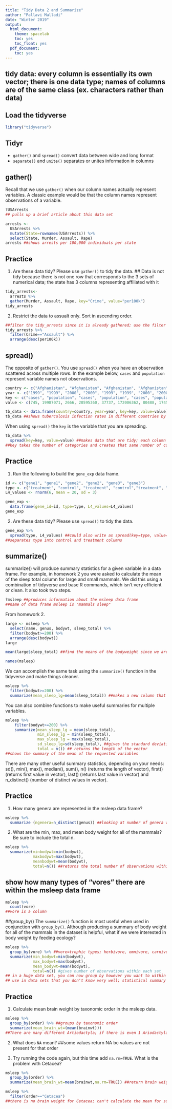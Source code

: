 ```yaml
---
title: "Tidy Data 2 and Summarize"
author: "Pallavi Malladi"
date: "Winter 2019"
output:
  html_document:
    theme: spacelab
    toc: yes
    toc_float: yes
  pdf_document:
    toc: yes
---
```

## tidy data: every column is essentially its own vector; there is one data type; names of columns are of the same class (ex. characters rather than data)

## Load the tidyverse
```r
library("tidyverse")
```

## Tidyr
+ `gather()` and `spread()` convert data between wide and long format  
+ `separate()` and `unite()` separates or unites information in columns 

## gather()
Recall that we use `gather()` when our column names actually represent variables. A classic example would be that the column names represent observations of a variable.
```r
?USArrests
## pulls up a brief article about this data set
```

```r
arrests <- 
  USArrests %>% 
  mutate(State=rownames(USArrests)) %>% 
  select(State, Murder, Assault, Rape)
arrests ##shows arrests per 100,000 individuals per state
```

## Practice
1. Are these data tidy? Please use `gather()` to tidy the data.
## Data is not tidy because there is not one row that corresponds to the 3 sets of numerical data; the state has 3 columns representing affiliated with it
```r
tidy_arrests<-
  arrests %>% 
  gather(Murder, Assault, Rape, key="Crime", value="per100k")
tidy_arrests
```

2. Restrict the data to assualt only. Sort in ascending order.
```r
##filter the tidy_arrests since it is already gathered; use the filter command to find assaults
tidy_arrests %>% 
  filter(Crime=="Assault") %>% 
  arrange(desc(per100k))
```


## spread()
The opposite of `gather()`. You use `spread()` when you have an observation scattered across multiple rows. In the example below, `cases` and `population` represent variable names not observations.
```r
country <- c("Afghanistan", "Afghanistan", "Afghanistan", "Afghanistan", "Brazil", "Brazil", "Brazil", "Brazil", "China", "China", "China", "China")
year <- c("1999", "1999", "2000", "2000", "1999", "1999", "2000", "2000", "1999", "1999", "2000", "2000")
key <- c("cases", "population", "cases", "population", "cases", "population", "cases", "population", "cases", "population", "cases", "population")
value <- c(745, 19987071, 2666, 20595360, 37737, 172006362, 80488, 174504898, 212258, 1272915272, 213766, 1280428583)

tb_data <- data.frame(country=country, year=year, key=key, value=value)
tb_data ##shows tuberculosis infection rates in different countries by year
```

When using `spread()` the `key` is the variable that you are spreading.
```r
tb_data %>% 
  spread(key=key, value=value) ##makes data that are tidy; each column represents it own vector
##key takes the number of categories and creates that same number of colums (key contains cases and population, so these will become 2 columns after using the spread() function)
```

## Practice
1. Run the following to build the `gene_exp` data frame.
```r
id <- c("gene1", "gene1", "gene2", "gene2", "gene3", "gene3")
type <- c("treatment", "control", "treatment", "control","treatment", "control")
L4_values <- rnorm(6, mean = 20, sd = 3)
```

```r
gene_exp <- 
  data.frame(gene_id=id, type=type, L4_values=L4_values)
gene_exp
```

2. Are these data tidy? Please use `spread()` to tidy the data.
```r
gene_exp %>% 
  spread(type, L4_values) ##could also write as spread(key=type, value=L4_values)
##separates type into control and treatment columns
```


## summarize()
summarize() will produce summary statistics for a given variable in a data frame. For example, in homework 2 you were asked to calculate the mean of the sleep total column for large and small mammals. We did this using a combination of tidyverse and base R commands, which isn't very efficient or clean. It also took two steps.
```r
?msleep ##produces information about the msleep data frame
##name of data frame msleep is "mammals sleep"
```

From homework 2.
```r
large <- msleep %>% 
  select(name, genus, bodywt, sleep_total) %>% 
  filter(bodywt>=200) %>% 
  arrange(desc(bodywt))
large
```

```r
mean(large$sleep_total) ##find the means of the bodyweight since we are looking at "large" data frame which is filtered for bodyweight
```

```r
names(msleep)
```

We can accomplish the same task using the `summarize()` function in the tidyverse and make things cleaner.
```r
msleep %>% 
  filter(bodywt>=200) %>%
  summarize(mean_sleep_lg=mean(sleep_total)) ##makes a new column that is the mean of the sleep total
```

You can also combine functions to make useful summaries for multiple variables.
```r
msleep %>% 
    filter(bodywt>=200) %>% 
    summarize(mean_sleep_lg = mean(sleep_total), 
              min_sleep_lg = min(sleep_total),
              max_sleep_lg = max(sleep_total),
              sd_sleep_lg=sd(sleep_total), ##gives the standard deviation for total sleep (compares values to the mean total sleep)
              total = n()) ## returns the length of the vector
##shows the summary of the mean of the requested variables
```

There are many other useful summary statistics, depending on your needs: sd(), min(), max(), median(), sum(), n() (returns the length of vector), first() (returns first value in vector), last() (returns last value in vector) and n_distinct() (number of distinct values in vector).

## Practice
1. How many genera are represented in the msleep data frame?
```r
msleep %>% 
  summarize (ngenera=n_distinct(genus)) ##looking at number of genera within the genus column
```

2. What are the min, max, and mean body weight for all of the mammals? Be sure to include the total n.
```r
msleep %>% 
  summarize(minbodywt=min(bodywt),
            maxbodywt=max(bodywt),
            meanbodywt=mean(bodywt),
            total=n()) ##returns the total number of observations within that column
```

## show how many types of "vores" there are within the msleep data frame
```r
msleep %>% 
  count(vore)
##vore is a column
```

##group_by()
The `summarize()` function is most useful when used in conjunction with `group_by()`. Although producing a summary of body weight for all of the mammals in the dataset is helpful, what if we were interested in body weight by feeding ecology?
```r
msleep %>%
  group_by(vore) %>% ##vore=trophic types; herbivore, omnivore, carnivore, etc; we are grouping by feeding ecology
  summarize(min_bodywt=min(bodywt),
            max_bodywt=max(bodywt),
            mean_bodywt=mean(bodywt),
            total=n()) #gives number of observations within each set
## in a huge data set, you can now group by however you want to within a data set; specify which data you are looking at
## use in data sets that you don't know very well; statistical summary of basic info provided within the frame
```

## Practice
1. Calculate mean brain weight by taxonomic order in the msleep data.
```r
msleep %>% 
  group_by(order) %>% ##groups by taxonomic order
  summarize(mean_brain_wt=(mean(brainwt)))
##There are many different Artiodactyla; if there is even 1 Ariodactyla without the brain data entered, it will return NA for all the Artiodactyla!
```


2. What does `NA` mean?
##some values return NA bc values are not present for that order

3. Try running the code again, but this time add `na.rm=TRUE`. What is the problem with Cetacea?
```r
msleep %>% 
  group_by(order) %>%
  summarize(mean_brain_wt=mean(brainwt,na.rm=TRUE)) ##return brain weight for which the values are not NA; Cratacea has a problem since it does not contain any brain weight values
```

```r
msleep %>% 
  filter(order=="Cetacea")
##there is no brain weight for Cetacea; can't calculate the mean for something that is not there
```
